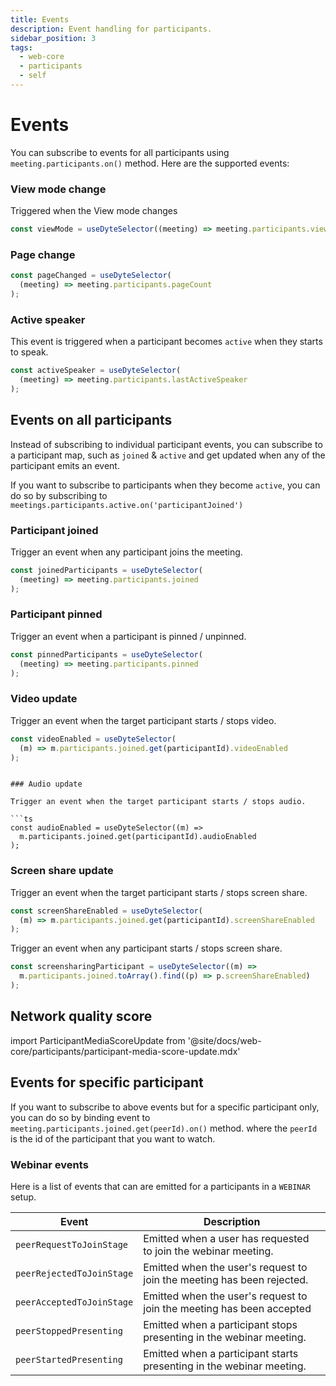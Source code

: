 ```yaml
---
title: Events
description: Event handling for participants.
sidebar_position: 3
tags:
  - web-core
  - participants
  - self
---
```


# Events

You can subscribe to events for all participants using
`meeting.participants.on()` method. Here are the supported events:

### View mode change

Triggered when the View mode changes

```ts
const viewMode = useDyteSelector((meeting) => meeting.participants.viewMode);
```

### Page change

```ts
const pageChanged = useDyteSelector(
  (meeting) => meeting.participants.pageCount
);
```

### Active speaker

This event is triggered when a participant becomes `active` when they starts to
speak.

```ts
const activeSpeaker = useDyteSelector(
  (meeting) => meeting.participants.lastActiveSpeaker
);
```

## Events on all participants

Instead of subscribing to individual participant events, you can subscribe to a
participant map, such as `joined` & `active` and get updated when any of the
participant emits an event.

If you want to subscribe to participants when they become `active`, you can do
so by subscribing to `meetings.participants.active.on('participantJoined')`

### Participant joined

Trigger an event when any participant joins the meeting.

```ts
const joinedParticipants = useDyteSelector(
  (meeting) => meeting.participants.joined
);
```

### Participant pinned

Trigger an event when a participant is pinned / unpinned.

```ts
const pinnedParticipants = useDyteSelector(
  (meeting) => meeting.participants.pinned
);
```

### Video update

Trigger an event when the target participant starts / stops video.

```ts
const videoEnabled = useDyteSelector(
  (m) => m.participants.joined.get(participantId).videoEnabled
);
```

````

### Audio update

Trigger an event when the target participant starts / stops audio.

```ts
const audioEnabled = useDyteSelector((m) =>
  m.participants.joined.get(participantId).audioEnabled
);
````

### Screen share update

Trigger an event when the target participant starts / stops screen share.

```ts
const screenShareEnabled = useDyteSelector(
  (m) => m.participants.joined.get(participantId).screenShareEnabled
);
```

Trigger an event when any participant starts / stops screen share.

```ts
const screensharingParticipant = useDyteSelector((m) =>
  m.participants.joined.toArray().find((p) => p.screenShareEnabled)
);
```

## Network quality score

import ParticipantMediaScoreUpdate from '@site/docs/web-core/participants/participant-media-score-update.mdx'

<ParticipantMediaScoreUpdate />




## Events for specific participant

If you want to subscribe to above events but for a specific participant only,
you can do so by binding event to `meeting.participants.joined.get(peerId).on()`
method. where the `peerId` is the id of the participant that you want to watch.

### Webinar events

Here is a list of events that can are emitted for a participants in a `WEBINAR`
setup.

| **Event**                 | **Description**                                                        |
| ------------------------- | ---------------------------------------------------------------------- |
| `peerRequestToJoinStage`  | Emitted when a user has requested to join the webinar meeting.         |
| `peerRejectedToJoinStage` | Emitted when the user's request to join the meeting has been rejected. |
| `peerAcceptedToJoinStage` | Emitted when the user's request to join the meeting has been accepted  |
| `peerStoppedPresenting`   | Emitted when a participant stops presenting in the webinar meeting.    |
| `peerStartedPresenting`   | Emitted when a participant starts presenting in the webinar meeting.   |

<head>
  <title>React Web Core Participant Events</title>
</head>
